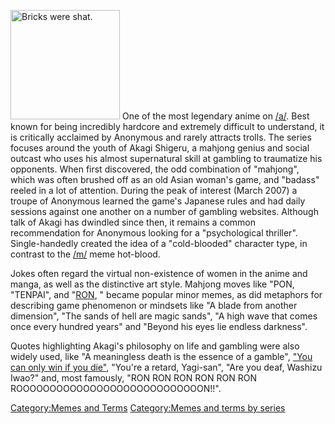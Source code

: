 [[Image:Akagi_cold_stare.jpg|thumb|175px|Bricks were shat.]]
One of the most legendary anime on [[/a/]]. Best known for being incredibly hardcore and extremely difficult to understand, it is critically acclaimed by Anonymous and rarely attracts trolls. The series focuses around the youth of Akagi Shigeru, a mahjong genius and social outcast who uses his almost supernatural skill at gambling to traumatize his opponents. When first discovered, the odd combination of "mahjong", which was often brushed off as an old Asian woman's game, and "badass" reeled in a lot of attention. During the peak of interest (March 2007) a troupe of Anonymous learned the game's Japanese rules and had daily sessions against one another on a number of gambling websites. Although talk of Akagi has dwindled since then, it remains a common recommendation for Anonymous looking for a "psychological thriller". Single-handedly created the idea of a "cold-blooded" character type, in contrast to the [[/m/]] meme hot-blood.

Jokes often regard the virtual non-existence of women in the anime and manga, as well as the distinctive art style. Mahjong moves like "PON, "TENPAI", and "[[/a/#THIS SHIT WILL NEVER WORK|RON]], " became popular minor memes, as did metaphors for describing game phenomenon or mindsets like "A blade from another dimension", "The sands of hell are magic sands", "A high wave that comes once every hundred years" and "Beyond his eyes lie endless darkness".

Quotes highlighting Akagi's philosophy on life and gambling were also widely used, like "A meaningless death is the essence of a gamble", [[Fate/stay night#People die if they are killed|"You can only win if you die"]], "You're a retard, Yagi-san", "Are you deaf, Washizu Iwao?" and, most famously, "RON RON RON RON RON RON ROOOOOOOOOOOOOOOOOOOOOOOOOOOON!!".

{{AnimeSeries}}
[[Category:Memes and Terms]][[Category:Memes and terms by series]]